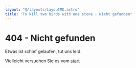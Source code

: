 ```yaml
---
layout: "@/layouts/LayoutMD.astro"
title: "To kill two birds with one stone - Nicht gefunden"
---
```



# 404 - Nicht gefunden

Etwas ist schief gelaufen, tut uns leid.

Vielleicht versuchen Sie es vom [start](https://twowithone.com)
